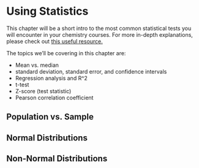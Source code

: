 # Using Statistics

This chapter will be a short intro to the most common statistical tests you will encounter in your chemistry courses. For more in-depth explanations, please check out [this useful resource.](https://www.statisticshowto.com/probability-and-statistics/)

The topics we'll be covering in this chapter are:

- Mean vs. median
- standard deviation, standard error, and confidence intervals
- Regression analysis and R^2
- t-test
- Z-score (test statistic)
- Pearson correlation coefficient

## Population vs. Sample



## Normal Distributions



## Non-Normal Distributions

